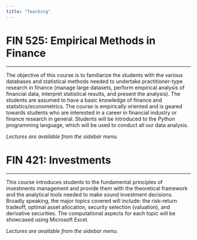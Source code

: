 ```yaml
---
title: "Teaching"
---
```


# FIN 525: Empirical Methods in Finance 
***

The objective of this course is to familiarize the students with the various databases and statistical methods needed to undertake practitioner-type research in finance (manage large datasets, perform empirical analysis of financial data, interpret statistical results, and present the analysis). The students are assumed to have a basic knowledge of finance and statistics/econometrics. The course is empirically oriented and is geared towards students who are interested in a career in financial industry or finance research in general. Students will be introduced to the Python programming language, which will be used to conduct all our data analysis.

*Lectures are available from the sidebar menu.*

# FIN 421: Investments 
***

This course introduces students to the fundamental principles of investments management and provide them with the theoretical framework and the analytical tools needed to make sound investment decisions. Broadly speaking, the major topics covered will include: the risk-return tradeoff, optimal asset allocation, security selection (valuation), and derivative securities. The computational aspects for each topic will be showcased using Microsoft Excel.

*Lectures are available from the sidebar menu.*